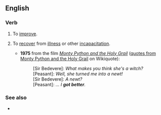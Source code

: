 ==English==

===Verb===
{{en-verb|gets better|getting better|got better|gotten better|past_ptc_qual=US|past_ptc2=got better|past_ptc2_qual=UK}}

# {{lb|en|intransitive|literally}} To [[improve]].
# {{lb|en|intransitive|idiomatic}} To [[recover]] from [[illness]] or other [[incapacitation]].
#* '''1975''' from the film ''[[w:Monty Python and the Holy Grail|Monty Python and the Holy Grail]]'' ([[wikiquote:en:Monty Python and the Holy Grail#Dialogue|quotes from Monty Python and the Holy Grail]] on Wikiquote):
#*: [Sir Bedevere]: ''What makes you think she's a witch?''
#*: [Peasant]: ''Well, she turned me into a newt!''
#*: [Sir Bedevere]: ''A newt?''
#*: [Peasant]: ''... I '''got better'''.''

===See also===
* {{l|en|get the better of}}